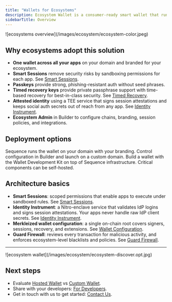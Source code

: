 ```yaml
---
title: "Wallets for Ecosystems"
description: Ecosystem Wallet is a consumer-ready smart wallet that runs on your domain and serves all your apps. It combines passkeys, social auth, timed recovery keys, and sandboxed permissions to deliver higher security with less friction.
sidebarTitle: Overview
---
```


<Frame>
![ecosystems overview](/images/ecosystem/ecosystem-color.jpeg)
</Frame>

## Why ecosystems adopt this solution

- **One wallet across all your apps** on your domain and branded for your ecosystem.
- **Smart Sessions** remove security risks by sandboxing permissions for each app. See [Smart Sessions](/solutions/wallets/ecosystems/smart-sessions).
- **Passkeys** provide strong, phishing-resistant auth without seed phrases.
- **Timed recovery keys** provide private passphrase support with time-based recovery for best-in-class security. See [Timed Recovery](/solutions/wallets/ecosystems/timed-recovery).
- **Attested identity** using a TEE service that signs session attestations and keeps social auth secrets out of reach from any app. See [Identity Instrument](/solutions/wallets/ecosystems/identity-instrument).
- **Ecosystem Admin** in Builder to configure chains, branding, session policies, and integrations.

## Deployment options

<CardGroup>
  <Card title="Hosted Wallet" href="/solutions/wallets/ecosystems/hosted-wallet">
    Sequence runs the wallet on your domain with your branding. Control configuration in Builder and launch on a custom domain.
  </Card>
  <Card title="Custom Wallet" href="/solutions/wallets/ecosystems/custom-wallet">
    Build a wallet with the Wallet Development Kit on top of Sequence infrastructure. Critical components can be self-hosted.
  </Card>
</CardGroup>

## Architecture basics

- **Smart Sessions**: scoped permissions that enable apps to execute under sandboxed rules. See [Smart Sessions](/solutions/wallets/ecosystems/smart-sessions).
- **Identity Instrument**: a Nitro-enclave service that validates IdP logins and signs session attestations. Your apps never handle raw IdP client secrets. See [Identity Instrument](/solutions/wallets/ecosystems/identity-instrument).
- **Merkleized wallet configuration**: a single on-chain root covers signers, sessions, recovery, and extensions. See [Wallet Configuration](/solutions/wallets/ecosystems/wallet-config).
- **Guard Firewall**: reviews every transaction for malicious activity, and enforces ecosystem-level blacklists and policies. See [Guard Firewall](/solutions/wallets/ecosystems/guard-firewall).

---

<Frame>
![ecosystem wallet](/images/ecosystem/ecosystem-discover.opt.jpg)
</Frame>

## Next steps

- Evaluate [Hosted Wallet](/solutions/wallets/ecosystems/hosted-wallet) vs [Custom Wallet](/solutions/wallets/ecosystems/custom-wallet).  
- Share with your developers: [For Developers](/solutions/wallets/developers/overview).
- Get in touch with us to get started: [Contact Us](https://sequence.xyz/contact).
